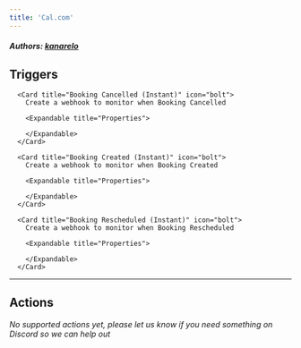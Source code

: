 ```yaml
---
title: 'Cal.com'
---
```


##### Authors: [kanarelo](https://github.com/kanarelo)


## Triggers


      <Card title="Booking Cancelled (Instant)" icon="bolt">
        Create a webhook to monitor when Booking Cancelled

        <Expandable title="Properties">
            
        </Expandable>
      </Card>
  
      <Card title="Booking Created (Instant)" icon="bolt">
        Create a webhook to monitor when Booking Created

        <Expandable title="Properties">
            
        </Expandable>
      </Card>
  
      <Card title="Booking Rescheduled (Instant)" icon="bolt">
        Create a webhook to monitor when Booking Rescheduled

        <Expandable title="Properties">
            
        </Expandable>
      </Card>
  

---

## Actions

*No supported actions yet, please let us know if you need something on Discord so we can help out* 

